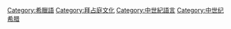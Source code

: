 [[Category:希臘語|Category:希臘語]]
[[Category:拜占庭文化|Category:拜占庭文化]]
[[Category:中世紀語言|Category:中世紀語言]]
[[Category:中世纪希腊|Category:中世纪希腊]]